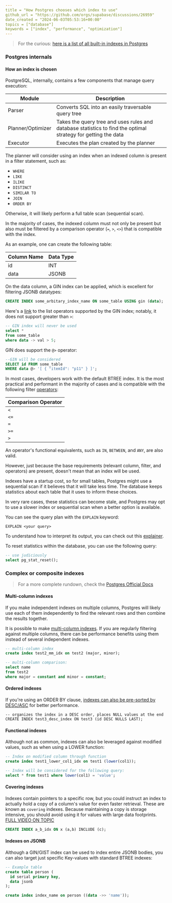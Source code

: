 ```yaml
---
title = "How Postgres chooses which index to use"
github_url = "https://github.com/orgs/supabase/discussions/26959"
date_created = "2024-06-03T05:53:16+00:00"
topics = ["database"]
keywords = ["index", "performance", "optimization"]
---
```


> For the curious: [here is a list of all built-in indexes in Postgres](https://www.postgresql.org/docs/current/indexes-types.html)

### Postgres internals

#### How an index is chosen

PostgreSQL, internally, contains a few components that manage query execution:

| Module            | Description                                                                                                   |
| ----------------- | ------------------------------------------------------------------------------------------------------------- |
| Parser            | Converts SQL into an easily traversable query tree                                                            |
| Planner/Optimizer | Takes the query tree and uses rules and database statistics to find the optimal strategy for getting the data |
| Executor          | Executes the plan created by the planner                                                                      |

The planner will consider using an index when an indexed column is present in a filter statement, such as:

- `WHERE`
- `LIKE`
- `ILIKE`
- `DISTINCT`
- `SIMILAR TO`
- `JOIN`
- `ORDER BY`

Otherwise, it will likely perform a full table scan (sequential scan).

In the majority of cases, the indexed column must not only be present but also must be filtered by a comparison operator (`=`, `>`, `<>`) that is compatible with the index.

As an example, one can create the following table:

| Column Name | Data Type |
| ----------- | --------- |
| id          | INT       |
| data        | JSONB     |

On the data column, a GIN index can be applied, which is excellent for filtering JSONB datatypes:

```SQL
CREATE INDEX some_arbitary_index_name ON some_table USING gin (data);
```

Here's a [link](https://www.postgresql.org/docs/current/gist-builtin-opclasses.html) to the list operators supported by the GIN index; notably, it does not support greater than `>`:

```sql
-- GIN index will never be used
select *
from some_table
where data -> val > 5;
```

GIN does support the `@>` operator:

```sql
--GIN will be considered
SELECT id FROM some_table
WHERE data @> '[ { "itemId": "p11" } ]';
```

In most cases, developers work with the default BTREE index. It is the most practical and performant in the majority of cases and is compatible with the following filter [operators](https://www.postgresql.org/docs/current/btree-behavior.html):

| Comparison Operator |
| ------------------- |
| `<`                 |
| `<=`                |
| `=`                 |
| `>=`                |
| `>`                 |

An operator's functional equivalents, such as `IN`, `BETWEEN`, and `ANY`, are also valid.

However, just because the base requirements (relevant column, filter, and operators) are present, doesn't mean that an index will be used.

Indexes have a startup cost, so for small tables, Postgres might use a sequential scan if it believes that it will take less time. The database keeps statistics about each table that it uses to inform these choices.

In very rare cases, these statistics can become stale, and Postgres may opt to use a slower index or sequential scan when a better option is available.

You can see the query plan with the `EXPLAIN` keyword:

```
EXPLAIN <your query>
```

To understand how to interpret its output, you can check out this [explainer](https://github.com/orgs/supabase/discussions/22839).

To reset statistics within the database, you can use the following query:

```sql
-- use judiciously
select pg_stat_reset();
```

### Complex or composite indexes

> For a more complete rundown, check the [Postgres Official Docs](https://www.postgresql.org/docs/current/indexes-multicolumn.html)

#### Multi-column indexes

If you make independent indexes on multiple columns, Postgres will likely use each of them independently to find the relevant rows and then combine the results together.

It is possible to make [multi-column indexes](https://www.postgresql.org/docs/current/indexes-multicolumn.html). If you are regularly filtering against multiple columns, there can be performance benefits using them instead of several independent indexes.

```sql
-- multi-column index
create index test2_mm_idx on test2 (major, minor);

-- multi-column comparison:
select name
from test2
where major = constant and minor = constant;
```

#### Ordered indexes

If you're using an ORDER BY clause, [indexes can also be pre-sorted by DESC/ASC](https://www.postgresql.org/docs/current/indexes-ordering.html) for better performance.

```
-- organizes the index in a DESC order, places NULL values at the end
CREATE INDEX test3_desc_index ON test3 (id DESC NULLS LAST);
```

#### Functional indexes

Although not as common, indexes can also be leveraged against modified values, such as when using a LOWER function:

```sql
-- Index on modified column through function
create index test1_lower_col1_idx on test1 (lower(col1));

-- Index will be considered for the following query:
select * from test1 where lower(col1) = 'value';
```

#### Covering indexes

Indexes contain pointers to a specific row, but you could instruct an index to actually hold a copy of a column's value for even faster retrieval. These are known as `covering` indexes. Because maintaining a copy is storage intensive, you should avoid using it for values with large data footprints.[ FULL VIDEO ON TOPIC](https://www.youtube.com/watch?v=bBu_V8CfWgM)

```sql
CREATE INDEX a_b_idx ON x (a,b) INCLUDE (c);
```

#### Indexes on JSONB

Although a GIN/GIST index can be used to index entire JSONB bodies, you can also target just specific Key-values with standard BTREE indexes:

```sql
-- Example table
create table person (
  id serial primary key,
  data jsonb
);

create index index_name on person ((data ->> 'name'));
```
